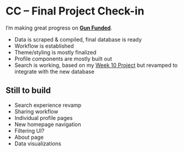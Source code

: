 # CC – Final Project Check-in

I’m making great progress on [**Gun Funded**](https://gunfunded-git-glitch.lachlanjc.now.sh/).

- Data is scraped & compiled, final database is ready
- Workflow is established
- Theme/styling is mostly finalized
- Profile components are mostly built out
- Search is working, based on my [Week 10 Project](https://ima.lachlanjc.me/2019-11-10_cc_week_10_project/) but revamped to integrate with the new database

## Still to build

- Search experience revamp
- Sharing workflow
- Individual profile pages
- New homepage navigation
- Filtering UI?
- About page
- Data visualizations
